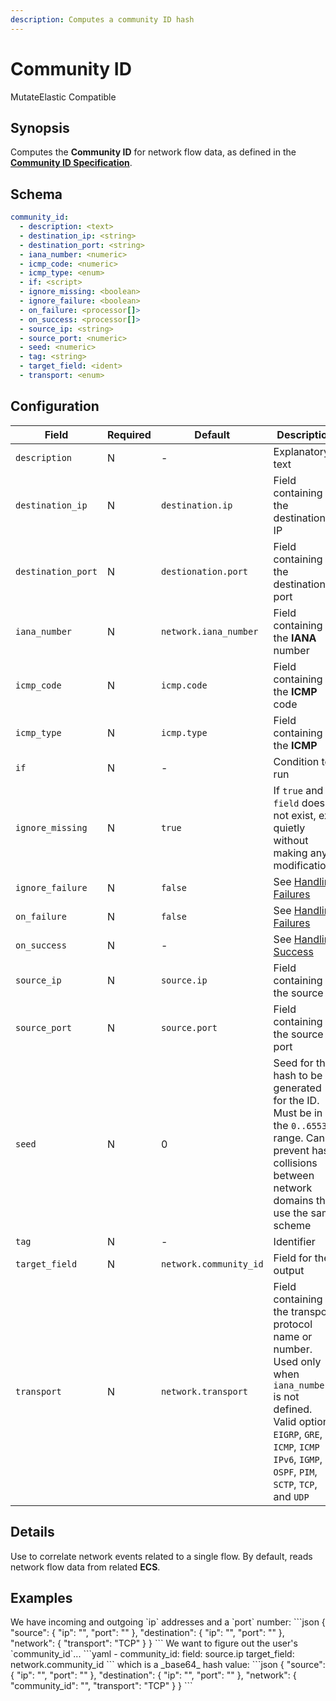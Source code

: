 ```yaml
---
description: Computes a community ID hash
---
```


# Community ID

<span className="theme-doc-version-badge badge badge--primary">Mutate</span><span className="theme-doc-version-badge badge badge--secondary">Elastic Compatible</span>

## Synopsis

Computes the **Community ID** for network flow data, as defined in the [**Community ID Specification**](https://github.com/corelight/community-id-spec).

## Schema

```yaml
community_id:
  - description: <text>
  - destination_ip: <string>
  - destination_port: <string>
  - iana_number: <numeric>
  - icmp_code: <numeric>
  - icmp_type: <enum>
  - if: <script>
  - ignore_missing: <boolean>
  - ignore_failure: <boolean>
  - on_failure: <processor[]>
  - on_success: <processor[]>
  - source_ip: <string>
  - source_port: <numeric>
  - seed: <numeric>
  - tag: <string>
  - target_field: <ident>
  - transport: <enum>
```

## Configuration

|Field|Required|Default|Description|
|---|---|---|---|
|`description`|N|-|Explanatory text|
|`destination_ip`|N|`destination.ip`|Field containing the destination IP|
|`destination_port`|N|`destionation.port`|Field containing the destination port|
|`iana_number`|N|`network.iana_number`|Field containing the **IANA** number|
|`icmp_code`|N|`icmp.code`|Field containing the **ICMP** code|
|`icmp_type`|N|`icmp.type`|Field containing the **ICMP**
|`if`|N|-|Condition to run|
|`ignore_missing`|N|`true`|If `true` and `field` does not exist, exit quietly without making any modifications|
|`ignore_failure`|N|`false`|See [Handling Failures](../handling-failures.mdx)|
|`on_failure`|N|`false`|See [Handling Failures](../handling-failures.mdx)|
|`on_success`|N|-|See [Handling Success](../handling-success.mdx)|
|`source_ip`|N|`source.ip`|Field containing the source IP|
|`source_port`|N|`source.port`|Field containing the source port|
|`seed`|N|0|Seed for the hash to be generated for the ID. Must be in the `0..65535` range. Can prevent hash collisions between network domains that use the same scheme|
|`tag`|N|-|Identifier|
|`target_field`|N|`network.community_id`|Field for the output|
|`transport`|N|`network.transport`|Field containing the transport protocol name or number. Used only when `iana_number` is not defined. Valid options: `EIGRP`, `GRE`, `ICMP`, `ICMP IPv6`, `IGMP`, `OSPF`, `PIM`, `SCTP`, `TCP`, and `UDP`|

## Details

Use to correlate network events related to a single flow. By default, reads network flow data from related **ECS**.

## Examples

<ExampleGrid>
  <CommentCol>
    We have incoming and outgoing `ip` addresses and a `port` number:
  </CommentCol>
  <CodeCol>
  ```json
  {
    "source": {
      "ip": "<ip-address-1>",
      "port": "<port-number-1>"
    },
    "destination": {
      "ip": "<ip-address-2>",
      "port": "<port-number-2>"
    },
    "network": {
      "transport": "TCP"
    }
  }
  ```
  </CodeCol>

  <CommentCol>
    We want to figure out the user's `community_id`...
  </CommentCol>
  <CodeCol>
    ```yaml
    - community_id:
      field: source.ip
      target_field: network.community_id
    ```
  </CodeCol>

  <CommentCol>
    which is a _base64_ hash value:
  </CommentCol>
  <CodeCol>
  ```json
  {
    "source": {
      "ip": "<ip-address-1>",
      "port": "<port-number-1>"
    },
    "destination": {
      "ip": "<ip-address-2>",
      "port": "<port-number-2>"
    },
    "network": {
      "community_id": "<base64-hash>",
      "transport": "TCP"
    }
  }
  ```
  </CodeCol>
</ExampleGrid>
